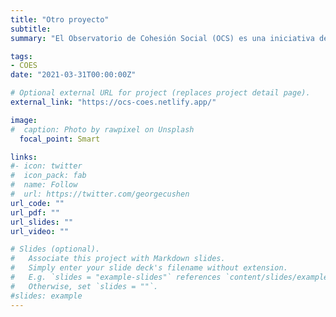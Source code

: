 ```yaml
---
title: "Otro proyecto"
subtitle: 
summary: "El Observatorio de Cohesión Social (OCS) es una iniciativa del Centro de Estudios de Conflicto y Cohesión Social (COES), desde donde se busca contribuir al estudio de la cohesión social en Chile, como también en perspectiva comparada internacional. En este sentido, los esfuerzos del observatorio han estado orientados en dos ámbitos de trabajo: 1. Reportes a través de los cuales se han revisado las experiencias internacionales en el estudio de la cohesión social, como también su conceptualización y métodos de medición; 2. Análisis de datos sobre cohesión social, dentro de lo cual destaca una propuesta para la medición empírica en Chile y América Latina, con perspectiva comparada internacional."

tags:
- COES
date: "2021-03-31T00:00:00Z"

# Optional external URL for project (replaces project detail page).
external_link: "https://ocs-coes.netlify.app/"

image:
#  caption: Photo by rawpixel on Unsplash
  focal_point: Smart

links:
#- icon: twitter
#  icon_pack: fab
#  name: Follow
#  url: https://twitter.com/georgecushen
url_code: ""
url_pdf: ""
url_slides: ""
url_video: ""

# Slides (optional).
#   Associate this project with Markdown slides.
#   Simply enter your slide deck's filename without extension.
#   E.g. `slides = "example-slides"` references `content/slides/example-slides.md`.
#   Otherwise, set `slides = ""`.
#slides: example
---
```

